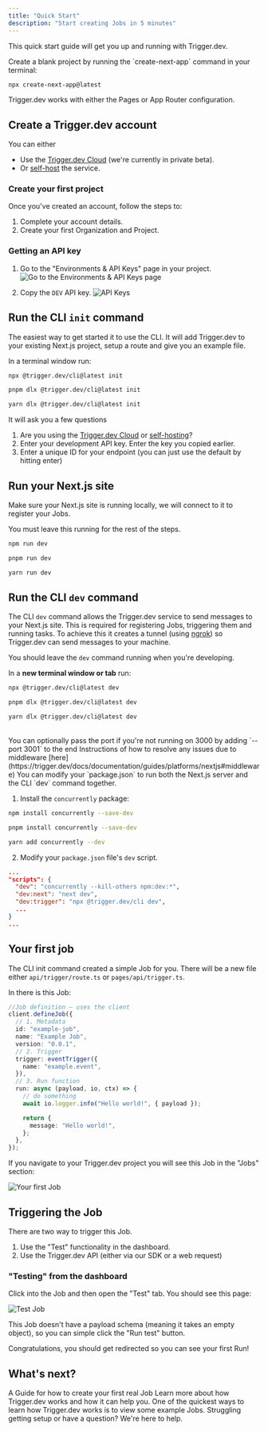 ```yaml
---
title: "Quick Start"
description: "Start creating Jobs in 5 minutes"
---
```


This quick start guide will get you up and running with Trigger.dev.

<Accordion title="Don't have a Next.js project yet to add Trigger.dev to? No problem, you can complete the Quick Start using a blank Next.js project:">
Create a blank project by running the `create-next-app` command in your terminal:

```bash
npx create-next-app@latest
```

Trigger.dev works with either the Pages or App Router configuration.

</Accordion>

## Create a Trigger.dev account

You can either

- Use the [Trigger.dev Cloud](https://cloud.trigger.dev) (we're currently in private beta).
- Or [self-host](/documentation/guides/self-hosting) the service.

### Create your first project

Once you've created an account, follow the steps to:

1. Complete your account details.
2. Create your first Organization and Project.

### Getting an API key

1. Go to the "Environments & API Keys" page in your project.
   ![Go to the Environments & API Keys page ](/images/environments-link.png)

2. Copy the `DEV` API key.
   ![API Keys](/images/api-keys.png)

## Run the CLI `init` command

The easiest way to get started it to use the CLI. It will add Trigger.dev to your existing Next.js project, setup a route and give you an example file.

In a terminal window run:

<CodeGroup>

```bash npm
npx @trigger.dev/cli@latest init
```

```bash pnpm
pnpm dlx @trigger.dev/cli@latest init
```

```bash yarn
yarn dlx @trigger.dev/cli@latest init
```

</CodeGroup>

It will ask you a few questions

1. Are you using the [Trigger.dev Cloud](https://cloud.trigger.dev) or [self-hosting](/documentation/guides/self-hosting)?
2. Enter your development API key. Enter the key you copied earlier.
3. Enter a unique ID for your endpoint (you can just use the default by hitting enter)

## Run your Next.js site

Make sure your Next.js site is running locally, we will connect to it to register your Jobs.

<Warning>You must leave this running for the rest of the steps.</Warning>

<CodeGroup>

```bash npm
npm run dev
```

```bash pnpm
pnpm run dev
```

```bash yarn
yarn run dev
```

</CodeGroup>

## Run the CLI `dev` command

The CLI `dev` command allows the Trigger.dev service to send messages to your Next.js site. This is required for registering Jobs, triggering them and running tasks. To achieve this it creates a tunnel (using [ngrok](https://ngrok.com/)) so Trigger.dev can send messages to your machine.

You should leave the `dev` command running when you're developing.

In a **new terminal window or tab** run:

<CodeGroup>

```bash npm
npx @trigger.dev/cli@latest dev
```

```bash pnpm
pnpm dlx @trigger.dev/cli@latest dev
```

```bash yarn
yarn dlx @trigger.dev/cli@latest dev
```

</CodeGroup>
<br />
<Note>
  You can optionally pass the port if you're not running on 3000 by adding
  `--port 3001` to the end
</Note>

<AccordionGroup>
<Accordion title="Experiencing an error? This could be due to middleware.">
Instructions of how to resolve any issues due to middleware [here](https://trigger.dev/docs/documentation/guides/platforms/nextjs#middleware)
</Accordion>

<Accordion title="Advanced: Run your Next.js server together with the CLI">
You can modify your `package.json` to run both the Next.js server and the CLI `dev` command together.

1. Install the `concurrently` package:

  <CodeGroup>

```bash npm
npm install concurrently --save-dev
```

```bash pnpm
pnpm install concurrently --save-dev
```

```bash yarn
yarn add concurrently --dev
```

</CodeGroup>

2. Modify your `package.json` file's `dev` script.

```json package.json
...
"scripts": {
  "dev": "concurrently --kill-others npm:dev:*",
  "dev:next": "next dev",
  "dev:trigger": "npx @trigger.dev/cli dev",
  ...
}
...
```

</Accordion>
</AccordionGroup>

## Your first job

The CLI init command created a simple Job for you. There will be a new file either `api/trigger/route.ts` or `pages/api/trigger.ts`.

In there is this Job:

```typescript
//Job definition – uses the client
client.defineJob({
  // 1. Metadata
  id: "example-job",
  name: "Example Job",
  version: "0.0.1",
  // 2. Trigger
  trigger: eventTrigger({
    name: "example.event",
  }),
  // 3. Run function
  run: async (payload, io, ctx) => {
    // do something
    await io.logger.info("Hello world!", { payload });

    return {
      message: "Hello world!",
    };
  },
});
```

If you navigate to your Trigger.dev project you will see this Job in the "Jobs" section:

![Your first Job](/images/first-job.png)

## Triggering the Job

There are two way to trigger this Job.

1. Use the "Test" functionality in the dashboard.
2. Use the Trigger.dev API (either via our SDK or a web request)

### "Testing" from the dashboard

Click into the Job and then open the "Test" tab. You should see this page:

![Test Job](/images/test-job.png)

This Job doesn't have a payload schema (meaning it takes an empty object), so you can simple click the "Run test" button.

Congratulations, you should get redirected so you can see your first Run!

## What's next?

<CardGroup cols={2}>
  <Card title="Write your first Job" icon="hexagon-plus" href="/documentation/guides/create-a-job">
    A Guide for how to create your first real Job
  </Card>
  <Card
    title="What is Trigger.dev"
    icon="wand-magic-sparkles"
    href="/documentation/concepts/what-is-triggerdotdev"
  >
    Learn more about how Trigger.dev works and how it can help you.
  </Card>
  <Card title="Examples" icon="slot-machine" href="/examples">
    One of the quickest ways to learn how Trigger.dev works is to view some example Jobs.
  </Card>
  <Card title="Get help" icon="hire-a-helper" href="/documentation/get-help">
    Struggling getting setup or have a question? We're here to help.
  </Card>
</CardGroup>
